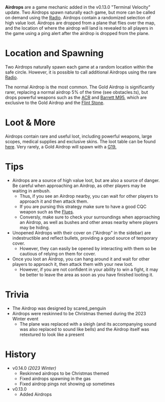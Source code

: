 **Airdrops** are a game mechanic added in the v0.13.0 "Terminal Velocity" update. Two Airdrops spawn naturally each game, but more can be called on demand using the [Radio](/weapons/guns/radio). Airdrops contain a randomized selection of high value loot. Airdrops are dropped from a plane that flies over the map, and the location of where the airdrop will land is revealed to all players in the game using a ping alert after the airdrop is dropped from the plane.

# Location and Spawning

Two Airdrops naturally spawn each game at a random location within the safe circle. However, it is possible to call additional Airdrops using the rare [Radio](/weapons/guns/radio).

The normal Airdrop is the most common. The Gold Airdrop is significantly rarer, replacing a normal airdrop 5% of the time (see <FileLink file="common/src/definitions/obstacles.ts" lines={528}>obstacles.ts</FileLink>), but drops powerful weapons such as the [ACR](/weapons/guns/acr) and [Barrett M95](/weapons/guns/barrett), which are exclusive to the Gold Airdrop and the [Flint Stone](/obstacles/flint_stone).

# Loot & More

Airdrops contain rare and useful loot, including powerful weapons, large scopes, medical supplies and exclusive skins. The loot table can be found [here](/loot#airdrop_crate). Very rarely, a Gold Airdrop will spawn with a [G19.](/weapons/guns/g19)

# Tips

- Airdrops are a source of high value loot, but are also a source of danger. Be careful when approaching an Airdrop, as other players may be waiting in ambush.
  - Thus, if you see an Airdrop nearby, you can wait for other players to approach it and then attack them.
  - If you are pursing this strategy make sure to have a good CQC weapon such as the [Flues](/weapons/guns/flues).
  - Conversly, make sure to check your surroundings when approaching an Airdrop, as well as bushes and other areas nearby where players may be hiding.
- Unopened Airdrops with their cover on ("Airdrop" in the sidebar) are indestructible and reflect bullets, providing a good source of temporary cover.
  - However, they can easily be opened by interacting with them so be cautious of relying on them for cover.
- Once you loot an Airdrop, you can hang around it and wait for other players to approach it, then attack them with your new loot.
  - However, if you are not confident in your ability to win a fight, it may be better to leave the area as soon as you have finished looting it.

# Trivia
- The Airdrop was designed by scared_penguin
- Airdrops were reskinned to be Christmas themed during the 2023 Winter event
  - The plane was replaced with a sleigh (and its accompanying sound was also replaced to sound like bells) and the Airdrop itself was retextured to look like a present

# History
- v0.14.0 *(2023 Winter)*
  - Reskinned airdrops to be Christmas themed
  - Fixed airdrops spawning in the gas
  - Fixed airdrop pings not showing up sometimes
- v0.13.0
  - Added Airdrops